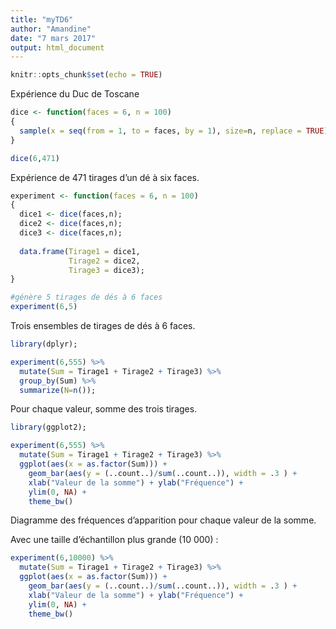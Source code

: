```yaml
---
title: "myTD6"
author: "Amandine"
date: "7 mars 2017"
output: html_document
---
```


```r
knitr::opts_chunk$set(echo = TRUE)
```


Expérience du Duc de Toscane


```r
dice <- function(faces = 6, n = 100)
{
  sample(x = seq(from = 1, to = faces, by = 1), size=n, replace = TRUE);
}

dice(6,471)
```
Expérience de 471 tirages d'un dé à six faces.


```r
experiment <- function(faces = 6, n = 100)
{
  dice1 <- dice(faces,n);
  dice2 <- dice(faces,n);
  dice3 <- dice(faces,n);
  
  data.frame(Tirage1 = dice1,
             Tirage2 = dice2,
             Tirage3 = dice3);
}

#génère 5 tirages de dés à 6 faces
experiment(6,5)
```
Trois ensembles de tirages de dés à 6 faces.


```r
library(dplyr);

experiment(6,555) %>%
  mutate(Sum = Tirage1 + Tirage2 + Tirage3) %>%
  group_by(Sum) %>%
  summarize(N=n());
```
Pour chaque valeur, somme des trois tirages.


```r
library(ggplot2);
```

```r
experiment(6,555) %>%
  mutate(Sum = Tirage1 + Tirage2 + Tirage3) %>%
  ggplot(aes(x = as.factor(Sum))) +
    geom_bar(aes(y = (..count..)/sum(..count..)), width = .3 ) +
    xlab("Valeur de la somme") + ylab("Fréquence") +
    ylim(0, NA) +
    theme_bw()
```
Diagramme des fréquences d'apparition pour chaque valeur de la somme.



Avec une taille d'échantillon plus grande (10 000) :
```r
experiment(6,10000) %>%
  mutate(Sum = Tirage1 + Tirage2 + Tirage3) %>%
  ggplot(aes(x = as.factor(Sum))) +
    geom_bar(aes(y = (..count..)/sum(..count..)), width = .3 ) +
    xlab("Valeur de la somme") + ylab("Fréquence") +
    ylim(0, NA) +
    theme_bw()
```


